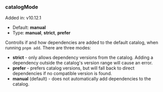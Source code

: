 ### catalogMode

Added in: v10.12.1

* Default: **manual**
* Type: **manual**, **strict**, **prefer**

Controlls if and how dependencies are added to the default catalog, when running `pnpm add`. There are three modes:

- **strict** - only allows dependency versions from the catalog. Adding a dependency outside the catalog's version range will cause an error.
- **prefer** - prefers catalog versions, but will fall back to direct dependencies if no compatible version is found.
- **manual** (default) - does not automatically add dependencies to the catalog.

